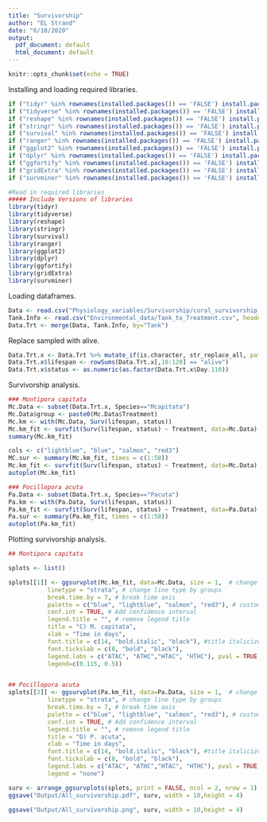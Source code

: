 ```yaml
---
title: "Survivorship"
author: "EL Strand"
date: "6/10/2020"
output:
  pdf_document: default
  html_document: default
---
```


```r
knitr::opts_chunk$set(echo = TRUE)
```

Installing and loading required libraries.
```r
if ("tidyr" %in% rownames(installed.packages()) == 'FALSE') install.packages('tidyr') 
if ("tidyverse" %in% rownames(installed.packages()) == 'FALSE') install.packages('tidyverse') 
if ("reshape" %in% rownames(installed.packages()) == 'FALSE') install.packages('reshape') 
if ("stringr" %in% rownames(installed.packages()) == 'FALSE') install.packages('stringr') 
if ("survival" %in% rownames(installed.packages()) == 'FALSE') install.packages('survival') 
if ("ranger" %in% rownames(installed.packages()) == 'FALSE') install.packages('ranger') 
if ("ggplot2" %in% rownames(installed.packages()) == 'FALSE') install.packages('ggplot2') 
if ("dplyr" %in% rownames(installed.packages()) == 'FALSE') install.packages('dplyr') 
if ("ggfortify" %in% rownames(installed.packages()) == 'FALSE') install.packages('ggfortify') 
if ("gridExtra" %in% rownames(installed.packages()) == 'FALSE') install.packages('gridExtra') 
if ("survminer" %in% rownames(installed.packages()) == 'FALSE') install.packages('survminer') 

#Read in required libraries
##### Include Versions of libraries
library(tidyr)
library(tidyverse)
library(reshape)
library(stringr)
library(survival)
library(ranger)
library(ggplot2)
library(dplyr)
library(ggfortify)
library(gridExtra)
library(survminer)
```

Loading dataframes. 
```r
Data <- read.csv("Physiology_variables/Survivorship/coral_survivorship_QC.csv", header=T, sep=",", na.string="NA", stringsAsFactors = F) #read in data file
Tank.Info <- read.csv("Environmental_data/Tank_to_Treatment.csv", header=T, sep=",", na.string="NA") #read in data file 
Data.Trt <- merge(Data, Tank.Info, by="Tank")
```

Replace sampled with alive. 
```r
Data.Trt.x <- Data.Trt %>% mutate_if(is.character, str_replace_all, pattern = 'sampled', replacement = 'alive')
Data.Trt.x$lifespan <- rowSums(Data.Trt.x[,10:120] == "alive")
Data.Trt.x$status <- as.numeric(as.factor(Data.Trt.x$Day.110))
```

Survivorship analysis. 
```r
### Montipora capitata
Mc.Data <- subset(Data.Trt.x, Species=="Mcapitata")
Mc.Data$group <- paste0(Mc.Data$Treatment) 
Mc.km <- with(Mc.Data, Surv(lifespan, status))
Mc.km_fit <- survfit(Surv(lifespan, status) ~ Treatment, data=Mc.Data)
summary(Mc.km_fit)

cols <- c("lightblue", "blue", "salmon", "red3")
MC.sur <- summary(Mc.km_fit, times = c(1:58))
Mc.km_fit <- survfit(Surv(lifespan, status) ~ Treatment, data=Mc.Data)
autoplot(Mc.km_fit)

### Pocillopora acuta
Pa.Data <- subset(Data.Trt.x, Species=="Pacuta")
Pa.km <- with(Pa.Data, Surv(lifespan, status))
Pa.km_fit <- survfit(Surv(lifespan, status) ~ Treatment, data=Pa.Data) #*Origin
Pa.sur <- summary(Pa.km_fit, times = c(1:58))
autoplot(Pa.km_fit)
```


Plotting survivorship analysis. 
```r
## Montipora capitata

splots <- list()

splots[[1]] <- ggsurvplot(Mc.km_fit, data=Mc.Data, size = 1,  # change line size
           linetype = "strata", # change line type by groups
           break.time.by = 7, # break time axis
           palette = c("blue", "lightblue", "salmon", "red3"), # custom color palette
           conf.int = TRUE, # Add confidence interval
           legend.title = "", # remove legend title
           title = "C) M. capitata",
           xlab = "Time in days",
           font.title = c(14, "bold.italic", "black"), #title italicized
           font.tickslab = c(8, "bold", "black"),
           legend.labs = c("ATAC", "ATHC","HTAC", "HTHC"), pval = TRUE, # Add p-value and change legend labels
           legend=c(0.115, 0.5))


## Pocillopora acuta
splots[[2]] <- ggsurvplot(Pa.km_fit, data=Pa.Data, size = 1,  # change line size
           linetype = "strata", # change line type by groups
           break.time.by = 7, # break time axis
           palette = c("blue", "lightblue", "salmon", "red3"), # custom color palette
           conf.int = TRUE, # Add confidence interval
           legend.title = "", # remove legend title
           title = "D) P. acuta",
           xlab = "Time in days",
           font.title = c(14, "bold.italic", "black"), #title italicized
           font.tickslab = c(8, "bold", "black"),
           legend.labs = c("ATAC", "ATHC","HTAC", "HTHC"), pval = TRUE, # Add p-value and change legend labels
           legend = "none")

surv <- arrange_ggsurvplots(splots, print = FALSE, ncol = 2, nrow = 1)
ggsave("Output/All_survivorship.pdf", surv, width = 10,height = 4)

ggsave("Output/All_survivorship.png", surv, width = 10,height = 4)

```


